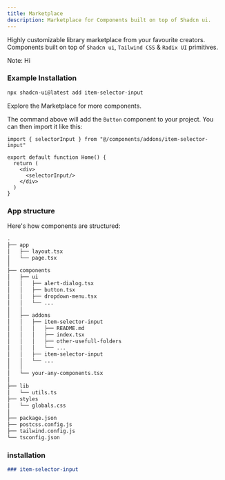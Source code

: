 ```yaml
---
title: Marketplace
description: Marketplace for Components built on top of Shadcn ui.
---
```


Highly customizable library marketplace from your favourite creators. Components built on top of `Shadcn ui`, `Tailwind CSS` & `Radix UI` primitives.

<Callout className="mt-6">
  Note: Hi
</Callout>

### Example Installation

```bash
npx shadcn-ui@latest add item-selector-input
```

Explore the <Link href="/marketplace">Marketplace</Link> for more components.

The command above will add the `Button` component to your project. You can then import it like this:

```tsx {1,6} showLineNumbers
import { selectorInput } from "@/components/addons/item-selector-input"

export default function Home() {
  return (
    <div>
      <selectorInput/>
    </div>
  )
}
```

### App structure

Here's how components are structured:

```txt {6-10,14-15}
.
├── app
│   ├── layout.tsx
│   └── page.tsx
│   
├── components
│   ├── ui
│   │   ├── alert-dialog.tsx
│   │   ├── button.tsx
│   │   ├── dropdown-menu.tsx
│   │   └── ...
│   │
│   ├── addons
│   │   ├── item-selector-input
│   │   │   ├── README.md
│   │   │   ├── index.tsx
│   │   │   ├── other-usefull-folders
│   │   │   └── ...
│   │   ├── item-selector-input
│   │   └── ...
│   │
│   └── your-any-components.tsx
│
├── lib
│   └── utils.ts
├── styles
│   └── globals.css
│
├── package.json
├── postcss.config.js
├── tailwind.config.js
└── tsconfig.json
```
### installation

```md
### item-selector-input

```